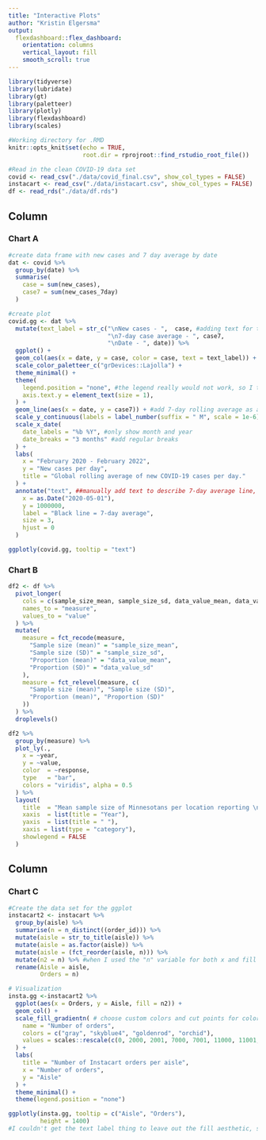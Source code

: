 ```yaml
---
title: "Interactive Plots"
author: "Kristin Elgersma"
output: 
  flexdashboard::flex_dashboard:
    orientation: columns
    vertical_layout: fill
    smooth_scroll: true
---
```


```r
library(tidyverse)
library(lubridate)
library(gt)
library(paletteer)
library(plotly)
library(flexdashboard)
library(scales)

#Working directory for .RMD
knitr::opts_knit$set(echo = TRUE,
                     root.dir = rprojroot::find_rstudio_root_file())


```


```r
#Read in the clean COVID-19 data set
covid <- read_csv("./data/covid_final.csv", show_col_types = FALSE)
instacart <- read_csv("./data/instacart.csv", show_col_types = FALSE)
df <- read_rds("./data/df.rds")
```

Column {data-width=400}
-----------------------------------------------------------------------

### Chart A

```r
#create data frame with new cases and 7 day average by date
dat <- covid %>%
  group_by(date) %>%
  summarise(
    case = sum(new_cases),
    case7 = sum(new_cases_7day)
  )

#create plot
covid.gg <- dat %>%
  mutate(text_label = str_c("\nNew cases - ",  case, #adding text for the tooltip
                            "\n7-day case average - ", case7,
                            "\nDate - ", date)) %>%
  ggplot() +
  geom_col(aes(x = date, y = case, color = case, text = text_label)) + #for new cases per day
  scale_color_paletteer_c("grDevices::Lajolla") +
  theme_minimal() +
  theme(
    legend.position = "none", #the legend really would not work, so I took it out
    axis.text.y = element_text(size = 1), 
  ) +
  geom_line(aes(x = date, y = case7)) + #add 7-day rolling average as a line
  scale_y_continuous(labels = label_number(suffix = " M", scale = 1e-6)) + #suffix to truncate y axis
  scale_x_date(
    date_labels = "%b %Y", #only show month and year
    date_breaks = "3 months" #add regular breaks
  ) +
  labs(
    x = "February 2020 - February 2022",
    y = "New cases per day",
    title = "Global rolling average of new COVID-19 cases per day."
  ) +
  annotate("text", ##manually add text to describe 7-day average line, since none of the legends worked well when added to ggplotly
    x = as.Date("2020-05-01"),
    y = 1000000,
    label = "Black line = 7-day average",
    size = 3,
    hjust = 0
  )

ggplotly(covid.gg, tooltip = "text") 

```

### Chart B

```r
df2 <- df %>%
  pivot_longer(
    cols = c(sample_size_mean, sample_size_sd, data_value_mean, data_value_sd),
    names_to = "measure",
    values_to = "value"
  ) %>%
  mutate(
    measure = fct_recode(measure,
      "Sample size (mean)" = "sample_size_mean",
      "Sample size (SD)" = "sample_size_sd",
      "Proportion (mean)" = "data_value_mean",
      "Proportion (SD)" = "data_value_sd"
    ),
    measure = fct_relevel(measure, c(
      "Sample size (mean)", "Sample size (SD)",
      "Proportion (mean)", "Proportion (SD)"
    ))
  ) %>%
  droplevels()

df2 %>%
  group_by(measure) %>%
  plot_ly(.,
    x = ~year,
    y = ~value,
    color  = ~response,
    type   = "bar",
    colors = "viridis", alpha = 0.5
  ) %>%
  layout(
    title  = "Mean sample size of Minnesotans per location reporting \n excellent, good, or poor health",
    xaxis  = list(title = "Year"),
    yaxis  = list(title = " "),
    xaxis = list(type = "category"),
    showlegend = FALSE
  )
```

Column {data-width=600}
-----------------------------------------------------------------------

### Chart C

```r
#Create the data set for the ggplot
instacart2 <- instacart %>%
  group_by(aisle) %>%
  summarise(n = n_distinct((order_id))) %>%
  mutate(aisle = str_to_title(aisle)) %>%
  mutate(aisle = as.factor(aisle)) %>%
  mutate(aisle = (fct_reorder(aisle, n))) %>%
  mutate(n2 = n) %>% #when I used the "n" variable for both x and fill in the ggplot, I couldn't get the tooltip to work, so I created a separate n2 column to use with the fill aesthetic 
  rename(Aisle = aisle, 
         Orders = n)

# Visualization
insta.gg <-instacart2 %>%
  ggplot(aes(x = Orders, y = Aisle, fill = n2)) +
  geom_col() +
  scale_fill_gradientn( # choose custom colors and cut points for color scale
    name = "Number of orders",
    colors = c("gray", "skyblue4", "goldenrod", "orchid"),
    values = scales::rescale(c(0, 2000, 2001, 7000, 7001, 11000, 11001, max(instacart2$n2)))
  ) +
  labs(
    title = "Number of Instacart orders per aisle",
    x = "Number of orders",
    y = "Aisle"
  ) +
  theme_minimal() +
  theme(legend.position = "none")

ggplotly(insta.gg, tooltip = c("Aisle", "Orders"),
         height = 1400) 
#I couldn't get the text label thing to leave out the fill aesthetic, so I just chose which variables I wanted to include here 

```

